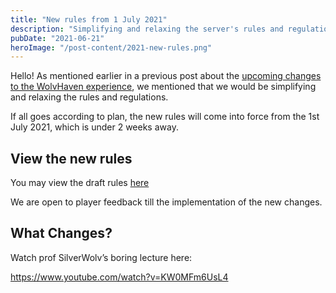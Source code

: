 ```yaml
---
title: "New rules from 1 July 2021"
description: "Simplifying and relaxing the server's rules and regulations"
pubDate: "2021-06-21"
heroImage: "/post-content/2021-new-rules.png"
---
```


Hello! As mentioned earlier in a previous post about the [upcoming changes to the WolvHaven experience](/news/2021-06-14-changes-server-experience), we mentioned that we would be simplifying and relaxing the rules and regulations.

If all goes according to plan, the new rules will come into force from the 1st July 2021, which is under 2 weeks away.

## View the new rules

You may view the draft rules [here](https://docs.google.com/document/d/19VFOn55_cTIcSmDWYTzYA-rvLrf0BFXXeCwevavKg5s/edit?tab=t.0)

We are open to player feedback till the implementation of the new changes.

## What Changes?

Watch prof SilverWolv’s boring lecture here:

https://www.youtube.com/watch?v=KW0MFm6UsL4